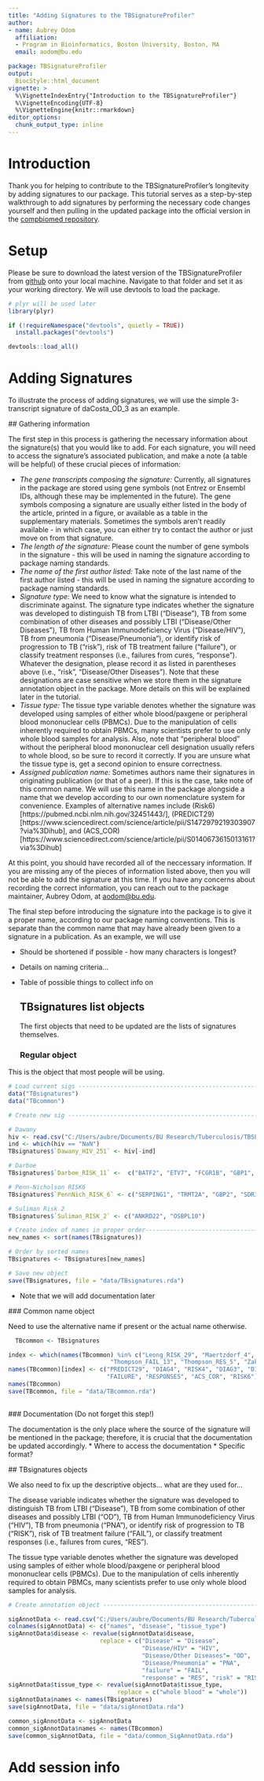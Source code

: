 ```yaml
---
title: "Adding Signatures to the TBSignatureProfiler"
author: 
- name: Aubrey Odom
  affiliation: 
  - Program in Bioinformatics, Boston University, Boston, MA
  email: aodom@bu.edu

package: TBSignatureProfiler
output: 
  BiocStyle::html_document
vignette: >
  %\VignetteIndexEntry{"Introduction to the TBSignatureProfiler"}
  %\VignetteEncoding{UTF-8}  
  %\VignetteEngine{knitr::rmarkdown}
editor_options: 
  chunk_output_type: inline
---
```


# Introduction

Thank you for helping to contribute to the TBSignatureProfiler's longitevity by adding signatures to our package. This tutorial serves as a step-by-step walkthrough to add signatures by performing the necessary code changes yourself and then pulling in the updated package into the official version in the [compbiomed repository](www.github.com/compbiomed/tbsignatureprofiler).

# Setup

Please be sure to download the latest version of the TBSignatureProfiler from [github](www.github.com/compbiomed/tbsignatureprofiler) onto your local machine. Navigate to that folder and set it as your working directory. We will use devtools to load the package.
```r
# plyr will be used later
library(plyr)

if (!requireNamespace("devtools", quietly = TRUE))
  install.packages("devtools")

devtools::load_all()
```

# Adding Signatures


  To illustrate the process of adding signatures, we will use the simple 3-transcript signature of daCosta_OD_3 as an example. 

  ## Gathering information
  
  The first step in this process is gathering the necessary information about the signature(s) that you would like to add. For each signature, you will need to access the signature's associated publication, and make a note (a table will be helpful) of these crucial pieces of information:
  
  * *The gene transcripts composing the signature:* Currently, all signatures in the package are stored using gene symbols (not Entrez or Ensembl IDs, although these may be implemented in the future). The gene symbols composing a signature are usually either listed in the body of the article, printed in a figure, or available as a table in the supplementary materials. Sometimes the symbols aren't readily available - in which case, you can either try to contact the author or just move on from that signature.
  * *The length of the signature:* Please count the number of gene symbols in the signature - this will be used in naming the signature according to package naming standards.
  * *The name of the first author listed:* Take note of the last name of the first author listed - this will be used in naming the signature according to package naming standards.
  * *Signature type:* We need to know what the signature is intended to discriminate against. The signature type indicates whether the signature was developed to distinguish TB from LTBI ("Disease"), TB from some combination of other diseases and possibly LTBI ("Disease/Other Diseases"), TB from Human Immunodeficiency Virus ("Disease/HIV"), TB from pneumonia ("Disease/Pneumonia"), or identify risk of progression to TB ("risk"), risk of TB treatment failure ("failure"), or classify treatment responses (i.e., failures from cures, "response"). Whatever the designation, please record it as listed in parentheses above (i.e., "risk", "Disease/Other Diseases"). Note that these designations are case sensitive when we store them in the signature annotation object in the package. More details on this will be explained later in the tutorial.
  * *Tissue type:* The tissue type variable denotes whether the signature was developed using samples of either whole blood/paxgene or peripheral blood mononuclear cells (PBMCs). Due to the manipulation of cells inherently required to obtain PBMCs, many scientists prefer to use only whole blood samples for analysis. Also, note that "peripheral blood" without the peripheral blood mononuclear cell designation usually refers to whole blood, so be sure to record it correctly. If you are unsure what the tissue type is, get a second opinion to ensure correctness. 
  * *Assigned publication name:* Sometimes authors name their signatures in originating publication (or that of a peer). If this is the case, take note of this common name. We will use this name in the package alongside a name that we develop according to our own nomenclature system for convenience. Examples of alternative names include (Risk6)[https://pubmed.ncbi.nlm.nih.gov/32451443/], (PREDICT29)[https://www.sciencedirect.com/science/article/pii/S1472979219303907?via%3Dihub], and (ACS_COR)[https://www.sciencedirect.com/science/article/pii/S0140673615013161?via%3Dihub]

At this point, you should have recorded all of the neccessary information. If you are missing any of the pieces of information listed above, then you will not be able to add the signature at this time. If you have any concerns about recording the correct information, you can reach out to the package maintainer, Aubrey Odom, at <aodom@bu.edu>.

The final step before introducing the signature into the package is to give it a proper name, according to our package naming conventions. This is separate than the common name that may have already been given to a signature in a publication. As an example, we will use 
  
  * Should be shortened if possible - how many characters is longest?
  * Details on naming criteria...


* Table of possible things to collect info on

  ## TBsignatures list objects
    
  The first objects that need to be updated are the lists of signatures themselves. 
  
  ### Regular object
  
This is the object that most people will be using.
  
```r

# Load current sigs -----------------------------------------------------------
data("TBsignatures")
data("TBcommon")

# Create new sig --------------------------------------------------------------

# Dawany
hiv <- read.csv("C:/Users/aubre/Documents/BU Research/Tuberculosis/TBSP Development/Dawany_HIV_251.csv")[, 2]
ind <- which(hiv == "NaN")
TBsignatures$`Dawany_HIV_251` <- hiv[-ind]

# Darboe
TBsignatures$`Darboe_RISK_11` <-  c("BATF2", "ETV7", "FCGR1B", "GBP1",  "GBP2", "GBP5", "SCARF1", "SERPING1", "STAT1", "TAP1", "TRAFD1" )

# Penn-Nicholson RISK6
TBsignatures$`PennNich_RISK_6` <- c("SERPING1", "TRMT2A", "GBP2", "SDR39U1", "FCGR1B", "TUBGCP6")

# Suliman Risk 2
TBsignatures$`Suliman_RISK_2` <- c("ANKRD22", "OSBPL10") 

# Create index of names in proper order----------------------------------------
new_names <- sort(names(TBsignatures))

# Order by sorted names
TBsignatures <- TBsignatures[new_names]

# Save new object
save(TBsignatures, file = "data/TBsignatures.rda")
```
  * Note that we will add documentation later

  
  ### Common name object
  
  Need to use the alternative name if present or the actual name otherwise.
  
```r
  TBcommon <- TBsignatures

index <- which(names(TBcommon) %in% c("Leong_RISK_29", "Maertzdorf_4", "Suliman_RISK_4", "Sweeney_OD_3", "Thompson_9",
                             "Thompson_FAIL_13", "Thompson_RES_5", "Zak_RISK_16", "PennNich_RISK_6"))
names(TBcommon)[index] <- c("PREDICT29", "DIAG4", "RISK4", "DIAG3", "DISEASE",
                            "FAILURE", "RESPONSE5", "ACS_COR", "RISK6")
names(TBcommon)
save(TBcommon, file = "data/TBcommon.rda")
  
```
  
  ### Documentation (Do not forget this step!)
  
  The documentation is the only place where the source of the signature will be mentioned in the package; therefore, it is crucial that the documentation be updated accordingly.
  * Where to access the documentation
  * Specific format?

  ## TBsignatures objects
  
  We also need to fix up the descriptive objects... what are they used for...
  
  The disease variable indicates whether the signature was developed to distinguish TB from LTBI ("Disease"), TB from some combination of other diseases and possibly LTBI ("OD"), TB from Human Immunodeficiency Virus ("HIV"), TB from pneumonia ("PNA"), or identify risk of progression to TB ("RISK"), risk of TB treatment failure ("FAIL"), or classify treatment responses (i.e., failures from cures, "RES").

The tissue type variable denotes whether the signature was developed using samples of either whole blood/paxgene or peripheral blood mononuclear cells (PBMCs). Due to the manipulation of cells inherently required to obtain PBMCs, many scientists prefer to use only whole blood samples for analysis.
  
```r
# Create annotation object ----------------------------------------------------

sigAnnotData <- read.csv("C:/Users/aubre/Documents/BU Research/Tuberculosis/TBSP Development/sig_annotations.csv")[,1:3]
colnames(sigAnnotData) <- c("names", "disease", "tissue_type")
sigAnnotData$disease <- revalue(sigAnnotData$disease, 
                          replace = c("Disease" = "Disease",
                                      "Disease/HIV" = "HIV",
                                      "Disease/Other Diseases"= "OD",
                                      "Disease/Pneumonia" = "PNA",
                                      "failure" = "FAIL",
                                      "response" = "RES", "risk" = "RISK"))
sigAnnotData$tissue_type <- revalue(sigAnnotData$tissue_type,
                               replace = c("whole blood" = "whole"))
sigAnnotData$names <- names(TBsignatures)
save(sigAnnotData, file = "data/sigAnnotData.rda")

common_sigAnnotData <- sigAnnotData
common_sigAnnotData$names <- names(TBcommon)
save(common_sigAnnotData, file = "data/common_SigAnnotData.rda")

```

# Add session info